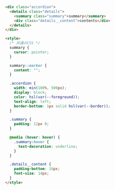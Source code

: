 ```html
<div class="accordion">
  <details class="details">
    <summary class="summary">summary</summary>
    <div class="details__content">contents</div>
  </details>
</div>

<style>
  /* 共通のCSS */
  summary {
    cursor: pointer;
  }

  summary::marker {
    content: "";
  }

  .accordion {
    width: min(100%, 500px);
    display: block;
    color: hsl(var(--foreground));
    text-align: left;
    border-bottom: 1px solid hsl(var(--border));
  }

  .summary {
    padding: 12px 0;
  }

  @media (hover: hover) {
    .summary:hover {
      text-decoration: underline;
    }
  }

  .details__content {
    padding-bottom: 16px;
    font-size: 14px;
  }
</style>
```
